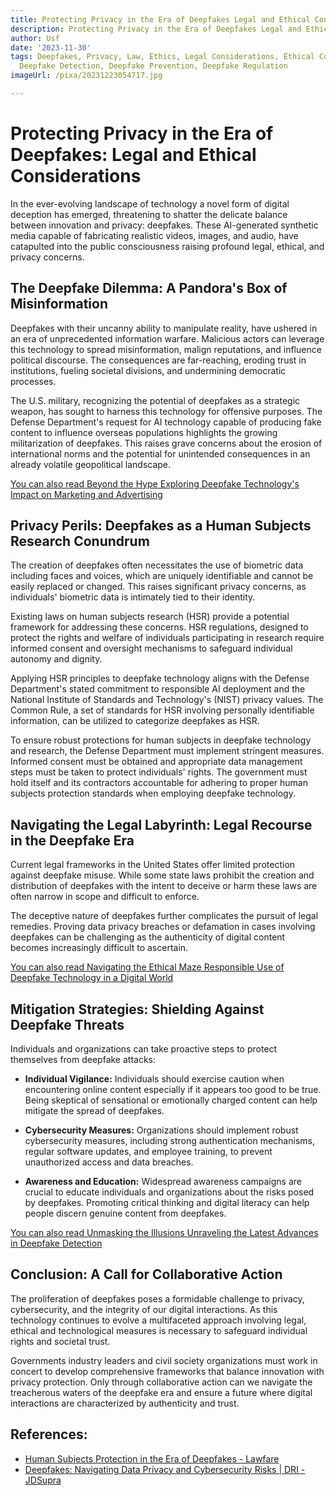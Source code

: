 ```yaml
---
title: Protecting Privacy in the Era of Deepfakes Legal and Ethical Considerations
description: Protecting Privacy in the Era of Deepfakes Legal and Ethical Considerations
author: Usf
date: '2023-11-30'
tags: Deepfakes, Privacy, Law, Ethics, Legal Considerations, Ethical Considerations,
  Deepfake Detection, Deepfake Prevention, Deepfake Regulation
imageUrl: /pixa/20231223054717.jpg

---
```

#  Protecting Privacy in the Era of Deepfakes: Legal and Ethical Considerations

In  the ever-evolving  landscape of technology a novel form of  digital deception has emerged, threatening to shatter the delicate balance between innovation and privacy: deepfakes. These AI-generated synthetic media capable of fabricating realistic videos, images, and audio, have catapulted into the public consciousness raising profound legal, ethical, and privacy concerns.

## The Deepfake Dilemma: A Pandora's Box of Misinformation

Deepfakes with  their uncanny ability to manipulate reality, have ushered in an era of unprecedented  information warfare. Malicious actors can leverage this technology to spread misinformation, malign reputations, and influence political discourse. The consequences  are far-reaching, eroding trust in institutions, fueling societal divisions, and undermining democratic processes.

The U.S. military, recognizing the potential of deepfakes as a strategic weapon, has sought to harness this technology  for offensive purposes. The Defense  Department's request for AI technology capable  of producing fake content to influence overseas populations highlights the growing militarization  of deepfakes. This raises grave concerns about the erosion of international norms and the potential for unintended consequences  in  an already volatile geopolitical landscape.

[You can also read Beyond the Hype Exploring Deepfake Technology's Impact on Marketing and Advertising](Beyond%20the%20Hype%20Exploring%20Deepfake%20Technology%27s%20Impact%20on%20Marketing%20and%20Advertising)


## Privacy  Perils: Deepfakes as a  Human  Subjects Research Conundrum

The  creation of deepfakes often necessitates the use of biometric data including faces and voices, which are uniquely identifiable  and cannot be easily replaced or changed.  This raises significant privacy  concerns, as individuals' biometric data is intimately tied to their identity.

Existing laws on human subjects research (HSR) provide a  potential framework for addressing these concerns. HSR regulations, designed to protect the  rights and welfare of individuals participating in research require informed consent and oversight mechanisms to safeguard individual autonomy  and dignity.

Applying HSR principles  to deepfake technology aligns with  the Defense Department's stated commitment  to responsible AI deployment and the National Institute of Standards and Technology's (NIST) privacy values.  The Common Rule,  a set of standards for HSR involving personally identifiable information, can be  utilized to categorize deepfakes as  HSR.

To ensure robust protections for  human subjects in deepfake technology and research, the Defense  Department must implement stringent measures. Informed consent must be obtained and appropriate data management steps must be taken to protect individuals'  rights. The  government must  hold itself and its contractors accountable for  adhering to proper human subjects protection standards  when employing deepfake technology.

## Navigating the Legal Labyrinth: Legal Recourse in the Deepfake Era

Current legal frameworks in the  United States offer limited protection against deepfake misuse. While some state laws prohibit the creation and distribution of deepfakes with the intent to deceive or harm these laws are often  narrow in scope and difficult to enforce.

The deceptive nature of deepfakes further complicates the  pursuit of  legal  remedies. Proving data privacy  breaches or defamation in cases involving deepfakes can be challenging as the authenticity of digital content becomes increasingly difficult to ascertain.

[You can also read Navigating the Ethical Maze Responsible Use of Deepfake Technology  in a Digital World](Navigating%20the%20Ethical%20Maze%20Responsible%20Use%20of%20Deepfake%20Technology%20in%20a%20Digital%20World)


## Mitigation  Strategies: Shielding Against Deepfake Threats

Individuals and organizations can take proactive  steps to protect themselves from deepfake attacks:

- **Individual  Vigilance:** Individuals should exercise caution when  encountering  online content especially if it appears too good to be true. Being skeptical  of sensational or emotionally charged content can help mitigate the spread of deepfakes.

-  **Cybersecurity Measures:**  Organizations should implement robust cybersecurity measures,  including strong authentication mechanisms, regular software updates, and employee training,  to prevent unauthorized access and data breaches.

- **Awareness and Education:** Widespread  awareness campaigns are crucial to educate individuals and organizations about the  risks posed by deepfakes. Promoting  critical thinking and digital literacy can help  people discern genuine  content from deepfakes.

[You can also read Unmasking the Illusions Unraveling  the Latest Advances in Deepfake Detection](Unmasking%20the%20Illusions%20Unraveling%20the%20Latest%20Advances%20in%20Deepfake%20Detection)


## Conclusion:  A Call for Collaborative Action

The proliferation of deepfakes poses a formidable challenge  to privacy,  cybersecurity, and the  integrity of  our digital interactions.  As this technology continues to evolve a multifaceted approach involving legal, ethical and technological measures is necessary to safeguard individual rights and societal trust.

Governments industry leaders and civil society organizations must work in concert to  develop comprehensive frameworks that balance innovation with privacy  protection. Only through  collaborative action can we navigate the treacherous waters of the deepfake era and ensure a future where digital interactions are  characterized by authenticity and trust.

## References:
- [Human Subjects Protection in the Era of Deepfakes - Lawfare](https://www.lawfaremedia.org/article/human-subjects-protection-in-the-era-of-deepfakes)
- [Deepfakes: Navigating Data Privacy and Cybersecurity Risks | DRI - JDSupra](https://www.jdsupra.com/legalnews/deepfakes-navigating-data-privacy-and-6913844/)

